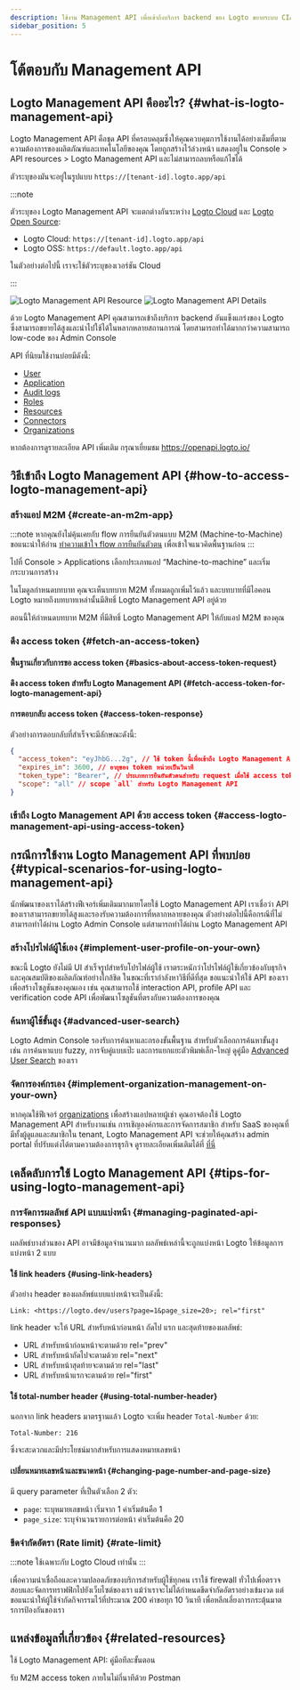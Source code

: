 ```yaml
---
description: ใช้งาน Management API เพื่อเข้าถึงบริการ backend ของ Logto ขยายระบบ CIAM ของคุณด้วยการจัดการผู้ใช้ การตั้งค่าบัญชี การยืนยันตัวตน และสถาปัตยกรรมหลายผู้เช่า
sidebar_position: 5
---
```



# โต้ตอบกับ Management API

## Logto Management API คืออะไร? \{#what-is-logto-management-api}

Logto Management API คือชุด API ที่ครอบคลุมซึ่งให้คุณควบคุมการใช้งานได้อย่างเต็มที่ตามความต้องการของผลิตภัณฑ์และเทคโนโลยีของคุณ โดยถูกสร้างไว้ล่วงหน้า แสดงอยู่ใน <CloudLink to="/api-resources">Console > API resources > Logto Management API</CloudLink> และไม่สามารถลบหรือแก้ไขได้

ตัวระบุของมันจะอยู่ในรูปแบบ `https://[tenant-id].logto.app/api`

:::note

ตัวระบุของ Logto Management API จะแตกต่างกันระหว่าง [Logto Cloud](/logto-cloud) และ [Logto Open Source](/logto-oss):

- Logto Cloud: `https://[tenant-id].logto.app/api`
- Logto OSS: `https://default.logto.app/api`

ในตัวอย่างต่อไปนี้ เราจะใช้ตัวระบุของเวอร์ชัน Cloud

:::

<img alt="Logto Management API Resource" src="/img/assets/logto-management-api-resource.webp" />

<img alt="Logto Management API Details" src="/img/assets/logto-management-api-details.webp" />

ด้วย Logto Management API คุณสามารถเข้าถึงบริการ backend อันแข็งแกร่งของ Logto ซึ่งสามารถขยายได้สูงและนำไปใช้ได้ในหลากหลายสถานการณ์ โดยสามารถทำได้มากกว่าความสามารถ low-code ของ Admin Console

API ที่นิยมใช้งานบ่อยมีดังนี้:

- [User](https://openapi.logto.io/operation/operation-getuser)
- [Application](https://openapi.logto.io/operation/operation-listapplications)
- [Audit logs](https://openapi.logto.io/operation/operation-listlogs)
- [Roles](https://openapi.logto.io/operation/operation-listroles)
- [Resources](https://openapi.logto.io/operation/operation-listresources)
- [Connectors](https://openapi.logto.io/operation/operation-listconnectors)
- [Organizations](https://openapi.logto.io/operation/operation-listorganizations)

หากต้องการดูรายละเอียด API เพิ่มเติม กรุณาเยี่ยมชม https://openapi.logto.io/

## วิธีเข้าถึง Logto Management API \{#how-to-access-logto-management-api}

### สร้างแอป M2M \{#create-an-m2m-app}

:::note
หากคุณยังไม่คุ้นเคยกับ flow การยืนยันตัวตนแบบ M2M (Machine-to-Machine) ขอแนะนำให้อ่าน [ทำความเข้าใจ flow การยืนยันตัวตน](/integrate-logto/integrate-logto-into-your-application/understand-authentication-flow/#machine-to-machine-authentication-flow) เพื่อเข้าใจแนวคิดพื้นฐานก่อน
:::

ไปที่ <CloudLink to="/applications">Console > Applications</CloudLink> เลือกประเภทแอป “Machine-to-machine” และเริ่มกระบวนการสร้าง

<M2mRoleAssignment />

ในโมดูลกำหนดบทบาท คุณจะเห็นบทบาท M2M ทั้งหมดถูกเพิ่มไว้แล้ว และบทบาทที่มีไอคอน Logto หมายถึงบทบาทเหล่านั้นมีสิทธิ์ Logto Management API อยู่ด้วย

ตอนนี้ให้กำหนดบทบาท M2M ที่มีสิทธิ์ Logto Management API ให้กับแอป M2M ของคุณ

### ดึง access token \{#fetch-an-access-token}

#### พื้นฐานเกี่ยวกับการขอ access token \{#basics-about-access-token-request}

<BasicsAboutAccessTokenRequest />

#### ดึง access token สำหรับ Logto Management API \{#fetch-access-token-for-logto-management-api}

<FetchAccessTokenForLogtoManagementApi />

#### การตอบกลับ access token \{#access-token-response}

ตัวอย่างการตอบกลับที่สำเร็จจะมีลักษณะดังนี้:

```json
{
  "access_token": "eyJhbG...2g", // ใช้ token นี้เพื่อเข้าถึง Logto Management API
  "expires_in": 3600, // อายุของ token หน่วยเป็นวินาที
  "token_type": "Bearer", // ประเภทการยืนยันตัวตนสำหรับ request เมื่อใช้ access token
  "scope": "all" // scope `all` สำหรับ Logto Management API
}
```

<M2mAccessTokenNote />

### เข้าถึง Logto Management API ด้วย access token \{#access-logto-management-api-using-access-token}

<AccessTokenUsage />

<AccessLogtoManagementApiUsingAccessToken />

## กรณีการใช้งาน Logto Management API ที่พบบ่อย \{#typical-scenarios-for-using-logto-management-api}

นักพัฒนาของเราได้สร้างฟีเจอร์เพิ่มเติมมากมายโดยใช้ Logto Management API เราเชื่อว่า API ของเราสามารถขยายได้สูงและรองรับความต้องการที่หลากหลายของคุณ ตัวอย่างต่อไปนี้คือกรณีที่ไม่สามารถทำได้ผ่าน Logto Admin Console แต่สามารถทำได้ผ่าน Logto Management API

### สร้างโปรไฟล์ผู้ใช้เอง \{#implement-user-profile-on-your-own}

ขณะนี้ Logto ยังไม่มี UI สำเร็จรูปสำหรับโปรไฟล์ผู้ใช้ เราตระหนักว่าโปรไฟล์ผู้ใช้เกี่ยวข้องกับธุรกิจและคุณสมบัติของผลิตภัณฑ์อย่างใกล้ชิด ในขณะที่เรากำลังหาวิธีที่ดีที่สุด ขอแนะนำให้ใช้ API ของเราเพื่อสร้างโซลูชันของคุณเอง เช่น คุณสามารถใช้ interaction API, profile API และ verification code API เพื่อพัฒนาโซลูชันที่ตรงกับความต้องการของคุณ

### ค้นหาผู้ใช้ขั้นสูง \{#advanced-user-search}

Logto Admin Console รองรับการค้นหาและกรองขั้นพื้นฐาน สำหรับตัวเลือกการค้นหาขั้นสูง เช่น การค้นหาแบบ fuzzy, การจับคู่แบบเป๊ะ และการแยกแยะตัวพิมพ์เล็ก-ใหญ่ ดูคู่มือ [Advanced User Search](/user-management/advanced-user-search) ของเรา

### จัดการองค์กรเอง \{#implement-organization-management-on-your-own}

หากคุณใช้ฟีเจอร์ [organizations](/organizations) เพื่อสร้างแอปหลายผู้เช่า คุณอาจต้องใช้ Logto Management API สำหรับงานเช่น การเชิญองค์กรและการจัดการสมาชิก สำหรับ SaaS ของคุณที่มีทั้งผู้ดูแลและสมาชิกใน tenant, Logto Management API จะช่วยให้คุณสร้าง admin portal ที่ปรับแต่งได้ตามความต้องการธุรกิจ ดูรายละเอียดเพิ่มเติมได้ที่ [ที่นี่](/end-user-flows/organization-experience/)

## เคล็ดลับการใช้ Logto Management API \{#tips-for-using-logto-management-api}

### การจัดการผลลัพธ์ API แบบแบ่งหน้า \{#managing-paginated-api-responses}

ผลลัพธ์บางส่วนของ API อาจมีข้อมูลจำนวนมาก ผลลัพธ์เหล่านี้จะถูกแบ่งหน้า Logto ให้ข้อมูลการแบ่งหน้า 2 แบบ

#### ใช้ link headers \{#using-link-headers}

ตัวอย่าง header ของผลลัพธ์แบบแบ่งหน้าจะเป็นดังนี้:

```
Link: <https://logto.dev/users?page=1&page_size=20>; rel="first"
```

link header จะให้ URL สำหรับหน้าก่อนหน้า ถัดไป แรก และสุดท้ายของผลลัพธ์:

- URL สำหรับหน้าก่อนหน้าจะตามด้วย rel="prev"
- URL สำหรับหน้าถัดไปจะตามด้วย rel="next"
- URL สำหรับหน้าสุดท้ายจะตามด้วย rel="last"
- URL สำหรับหน้าแรกจะตามด้วย rel="first"

#### ใช้ total-number header \{#using-total-number-header}

นอกจาก link headers มาตรฐานแล้ว Logto จะเพิ่ม header `Total-Number` ด้วย:

```
Total-Number: 216
```

ซึ่งจะสะดวกและมีประโยชน์มากสำหรับการแสดงหมายเลขหน้า

#### เปลี่ยนหมายเลขหน้าและขนาดหน้า \{#changing-page-number-and-page-size}

มี query parameter ที่เป็นตัวเลือก 2 ตัว:

- `page`: ระบุหมายเลขหน้า เริ่มจาก 1 ค่าเริ่มต้นคือ 1
- `page_size`: ระบุจำนวนรายการต่อหน้า ค่าเริ่มต้นคือ 20

### ขีดจำกัดอัตรา (Rate limit) \{#rate-limit}

:::note
ใช้เฉพาะกับ Logto Cloud เท่านั้น
:::

เพื่อความน่าเชื่อถือและความปลอดภัยของบริการสำหรับผู้ใช้ทุกคน เราใช้ firewall ทั่วไปเพื่อตรวจสอบและจัดการทราฟฟิกไปยังเว็บไซต์ของเรา แม้ว่าเราจะไม่ได้กำหนดขีดจำกัดอัตราอย่างเข้มงวด แต่ขอแนะนำให้ผู้ใช้จำกัดกิจกรรมไว้ที่ประมาณ 200 คำขอทุก 10 วินาที เพื่อหลีกเลี่ยงการกระตุ้นมาตรการป้องกันของเรา

## แหล่งข้อมูลที่เกี่ยวข้อง \{#related-resources}

<Url href="https://blog.logto.io/management-api">ใช้ Logto Management API: คู่มือทีละขั้นตอน</Url>

<Url href="https://blog.logto.io/use-postman-to-obtain-m2m-access-token">
  รับ M2M access token ภายในไม่กี่นาทีด้วย Postman
</Url>
